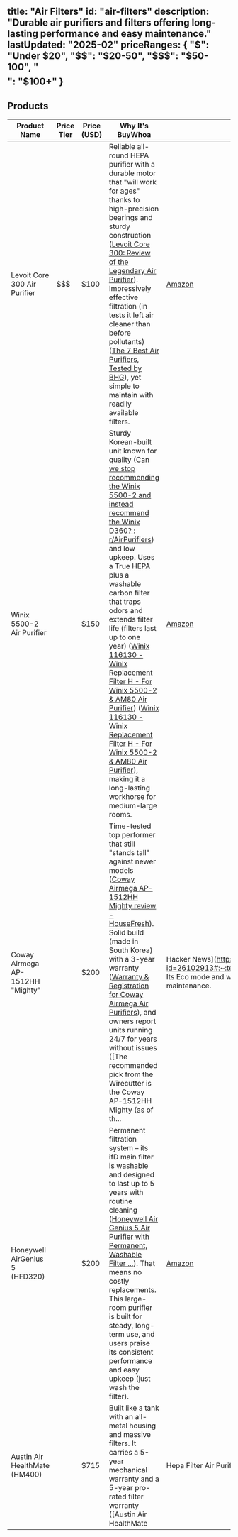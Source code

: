 title: "Air Filters"
id: "air-filters"
description: "Durable air purifiers and filters offering long-lasting performance and easy maintenance."
lastUpdated: "2025-02"
priceRanges: {
  "$": "Under $20",
  "$$": "$20-50",
  "$$$": "$50-100",
  "$$$$": "$100+"
}
---

## Products

| Product Name | Price Tier | Price (USD) | Why It's BuyWhoa | Link to Buy |
|--------------|------------|-------------|------------------|-------------|
| Levoit Core 300 Air Purifier | $$$ | $100 | Reliable all-round HEPA purifier with a durable motor that "will work for ages" thanks to high-precision bearings and sturdy construction ([Levoit Core 300: Review of the Legendary Air Purifier](https://www.airpurifierfirst.com/review/levoit-core-300/#:~:text=,com%20%2F%20Milan%20Antonic)). Impressively effective filtration (in tests it left air cleaner than before pollutants) ([The 7 Best Air Purifiers, Tested by BHG](https://www.bhg.com/homekeeping/house-cleaning/cleaning-products-tools/best-air-purifiers-cleaner-home/#:~:text=The%20Levoit%20was%20so%20effective,5)), yet simple to maintain with readily available filters. | [Amazon](https://www.amazon.com/dp/B07VVK39F7?tag=buywhoa-20) |
| Winix 5500-2 Air Purifier | $$$$ | $150 | Sturdy Korean-built unit known for quality ([Can we stop recommending the Winix 5500-2 and instead recommend the Winix D360? : r/AirPurifiers](https://www.reddit.com/r/AirPurifiers/comments/w9s3ac/can_we_stop_recommending_the_winix_55002_and/#:~:text=filter%20element,which%20has%20good%20manufacturing%20quality)) and low upkeep. Uses a True HEPA plus a washable carbon filter that traps odors and extends filter life (filters last up to one year) ([Winix 116130 - Winix Replacement Filter H - For Winix 5500-2 & AM80 Air Purifier](https://www.winixamerica.com/product/filter-h-116130/?add-to-cart=183191&bvstate=pg:2/ct:r&srsltid=AfmBOooauDLNu2Y-ECTXxHTkQoPB2mzk-j08YjzcYfOFDz1YY1LTbTMG#:~:text=,Filter%20once%20every%2012%20months)) ([Winix 116130 - Winix Replacement Filter H - For Winix 5500-2 & AM80 Air Purifier](https://www.winixamerica.com/product/filter-h-116130/?add-to-cart=183191&bvstate=pg:2/ct:r&srsltid=AfmBOooauDLNu2Y-ECTXxHTkQoPB2mzk-j08YjzcYfOFDz1YY1LTbTMG#:~:text=dust%2C%20smoke%2C%20pet%20dander%2C%20and,the%20True%20HEPA%20Filter%20life)), making it a long-lasting workhorse for medium-large rooms. | [Amazon](https://www.amazon.com/dp/B01D8DAYII?tag=buywhoa-20) |
| Coway Airmega AP-1512HH "Mighty" | $$$$ | $200 | Time-tested top performer that still "stands tall" against newer models ([Coway Airmega AP-1512HH Mighty review - HouseFresh](https://housefresh.com/coway-airmega-ap-1512hh-review/#:~:text=Coway%20has%20proven%20itself%20time,more%20current%20units%20out%20there)). Solid build (made in South Korea) with a 3-year warranty ([Warranty & Registration for Coway Airmega Air Purifiers](https://cowaymega.ca/pages/back-up-of-warranty-registration-before-02-05-2024?srsltid=AfmBOopjXS3MIu9zB0I5ANiK65CQcs8au-Bd1sI5aDacR0Pi38iI1iep#:~:text=Limited%20Warranty%20,1216L%2C%20160%2C%20150%2C)), and owners report units running 24/7 for years without issues ([The recommended pick from the Wirecutter is the Coway AP-1512HH Mighty (as of th... | Hacker News](https://news.ycombinator.com/item?id=26102913#:~:text=s0rce%20%20%2039%20,next%20%5B%E2%80%93)). Its Eco mode and washable pre-filter further enhance longevity and easy maintenance. | [Amazon](https://www.amazon.com/dp/B01728NLRG?tag=buywhoa-20) |
| Honeywell AirGenius 5 (HFD320) | $$$$ | $200 | Permanent filtration system – its ifD main filter is washable and designed to last up to 5 years with routine cleaning ([Honeywell Air Genius 5 Air Purifier with Permanent, Washable Filter ...](https://www.amazon.com/Honeywell-HFD320-Genius-Purifier-sq-ft/dp/B009P7SVHS#:~:text=Honeywell%20Air%20Genius%205%20Air,Brief%20content)). That means no costly replacements. This large-room purifier is built for steady, long-term use, and users praise its consistent performance and easy upkeep (just wash the filter). | [Amazon](https://www.amazon.com/dp/B009P7SVHS?tag=buywhoa-20) |
| Austin Air HealthMate (HM400) | $$$$ | $715 | Built like a tank with an all-metal housing and massive filters. It carries a 5-year mechanical warranty and a 5-year pro-rated filter warranty ([Austin Air HealthMate | Hepa Filter Air Purifier | Sheffield Pottery](https://www.sheffield-pottery.com/products/austin-air-healthmate-400-replacement-filter-aahm?srsltid=AfmBOoqxltouCDF-IqvgkMdYZMn-RIT9dZTIYv8Jukpl6zwwi2-nZ1m-#:~:text=massive%20HEPA%20super,48%20states%20from%20Sheffield%20Pottery)) – unmatched in the industry. Its industrial-grade HEPA and carbon filtration (15 lbs of carbon) are made to run 24/7 for years, making it a go-to for durability and heavy-duty air cleaning. | [Amazon](https://www.amazon.com/dp/B0007Y830I?tag=buywhoa-20) |